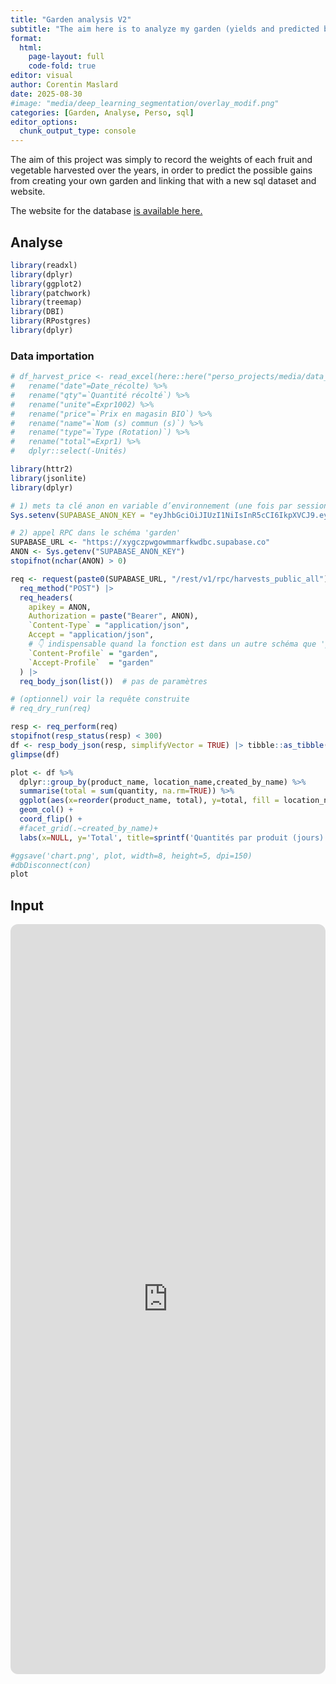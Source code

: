 ```yaml
---
title: "Garden analysis V2"
subtitle: "The aim here is to analyze my garden (yields and predicted benefits), and secondly to learn how to use SQL databases"
format:
  html:
    page-layout: full
    code-fold: true
editor: visual
author: Corentin Maslard
date: 2025-08-30
#image: "media/deep_learning_segmentation/overlay_modif.png"
categories: [Garden, Analyse, Perso, sql]
editor_options: 
  chunk_output_type: console
---
```


The aim of this project was simply to record the weights of each fruit and vegetable harvested over the years, in order to predict the possible gains from creating your own garden and linking that with a new sql dataset and website.

The website for the database [is available here.](https://cmaslard.xyz/garden-harvest/)

::: panel-tabset
## Analyse

```r
library(readxl)
library(dplyr)
library(ggplot2)
library(patchwork)
library(treemap)
library(DBI)
library(RPostgres)
library(dplyr)
```

### Data importation

```r
# df_harvest_price <- read_excel(here::here("perso_projects/media/data_analyse_garden/recolte_total.xlsx")) %>% 
#   rename("date"=Date_récolte) %>% 
#   rename("qty"=`Quantité récolté`) %>% 
#   rename("unite"=Expr1002) %>% 
#   rename("price"=`Prix en magasin BIO`) %>% 
#   rename("name"=`Nom (s) commun (s)`) %>% 
#   rename("type"=`Type (Rotation)`) %>% 
#   rename("total"=Expr1) %>% 
#   dplyr::select(-Unités)

library(httr2)
library(jsonlite)
library(dplyr)

# 1) mets ta clé anon en variable d’environnement (une fois par session R)
Sys.setenv(SUPABASE_ANON_KEY = "eyJhbGciOiJIUzI1NiIsInR5cCI6IkpXVCJ9.eyJpc3MiOiJzdXBhYmFzZSIsInJlZiI6Inh5Z2N6cHdnb3dtbWFyZmt3ZGJjIiwicm9sZSI6ImFub24iLCJpYXQiOjE3NTY0OTUwNDYsImV4cCI6MjA3MjA3MTA0Nn0.euY43Bd9gJW4y2qvxjwAZqrP6RPQXmGwcpD1H1Qx_pg")

# 2) appel RPC dans le schéma 'garden'
SUPABASE_URL <- "https://xygczpwgowmmarfkwdbc.supabase.co"
ANON <- Sys.getenv("SUPABASE_ANON_KEY")
stopifnot(nchar(ANON) > 0)

req <- request(paste0(SUPABASE_URL, "/rest/v1/rpc/harvests_public_all")) |>
  req_method("POST") |>
  req_headers(
    apikey = ANON,
    Authorization = paste("Bearer", ANON),
    `Content-Type` = "application/json",
    Accept = "application/json",
    # 👇 indispensable quand la fonction est dans un autre schéma que 'public'
    `Content-Profile` = "garden",
    `Accept-Profile`  = "garden"
  ) |>
  req_body_json(list())  # pas de paramètres

# (optionnel) voir la requête construite
# req_dry_run(req)

resp <- req_perform(req)
stopifnot(resp_status(resp) < 300)
df <- resp_body_json(resp, simplifyVector = TRUE) |> tibble::as_tibble()
glimpse(df)

plot <- df %>% 
  dplyr::group_by(product_name, location_name,created_by_name) %>% 
  summarise(total = sum(quantity, na.rm=TRUE)) %>%
  ggplot(aes(x=reorder(product_name, total), y=total, fill = location_name)) + 
  geom_col() + 
  coord_flip() +
  #facet_grid(.~created_by_name)+
  labs(x=NULL, y='Total', title=sprintf('Quantités par produit (jours)'))

#ggsave('chart.png', plot, width=8, height=5, dpi=150)
#dbDisconnect(con)
plot
```

## Input

<iframe src="https://cmaslard.xyz/garden-harvest/" width="100%" height="1200" style="border:0; border-radius:12px;">

</iframe>
:::
